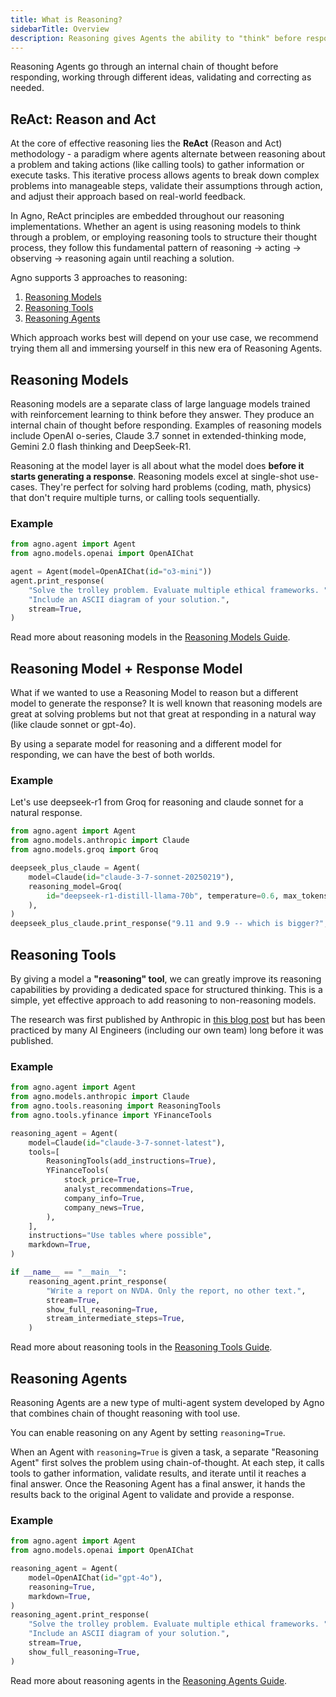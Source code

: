```yaml
---
title: What is Reasoning?
sidebarTitle: Overview
description: Reasoning gives Agents the ability to "think" before responding and "analyze" the results of their actions (i.e. tool calls), greatly improving the Agents' ability to solve problems that require sequential tool calls.
---
```


Reasoning Agents go through an internal chain of thought before responding, working through different ideas, validating and correcting as needed. 

## ReAct: Reason and Act

At the core of effective reasoning lies the **ReAct** (Reason and Act) methodology - a paradigm where agents alternate between reasoning about a problem and taking actions (like calling tools) to gather information or execute tasks. This iterative process allows agents to break down complex problems into manageable steps, validate their assumptions through action, and adjust their approach based on real-world feedback.

In Agno, ReAct principles are embedded throughout our reasoning implementations. 
Whether an agent is using reasoning models to think through a problem, or employing reasoning tools to structure their thought process, they follow this fundamental pattern of reasoning → acting → observing → reasoning again until reaching a solution.

Agno supports 3 approaches to reasoning:
1. [Reasoning Models](#reasoning-models)
2. [Reasoning Tools](#reasoning-tools)
3. [Reasoning Agents](#reasoning-agents)

Which approach works best will depend on your use case, we recommend trying them all and immersing yourself in this new era of Reasoning Agents.

## Reasoning Models

Reasoning models are a separate class of large language models trained with reinforcement learning to think before they answer. They produce an internal chain of thought before responding. Examples of reasoning models include OpenAI o-series, Claude 3.7 sonnet in extended-thinking mode, Gemini 2.0 flash thinking and DeepSeek-R1.

Reasoning at the model layer is all about what the model does **before it starts generating a response**. Reasoning models excel at single-shot use-cases. They're perfect for solving hard problems (coding, math, physics) that don't require multiple turns, or calling tools sequentially.

### Example

```python o3_mini.py
from agno.agent import Agent
from agno.models.openai import OpenAIChat

agent = Agent(model=OpenAIChat(id="o3-mini"))
agent.print_response(
    "Solve the trolley problem. Evaluate multiple ethical frameworks. "
    "Include an ASCII diagram of your solution.",
    stream=True,
)
```

Read more about reasoning models in the [Reasoning Models Guide](/reasoning/reasoning-models).

## Reasoning Model + Response Model

What if we wanted to use a Reasoning Model to reason but a different model to generate the response? It is well known that reasoning models are great at solving problems but not that great at responding in a natural way (like claude sonnet or gpt-4o).

By using a separate model for reasoning and a different model for responding, we can have the best of both worlds.

### Example

Let's use deepseek-r1 from Groq for reasoning and claude sonnet for a natural response.

```python deepseek_plus_claude.py
from agno.agent import Agent
from agno.models.anthropic import Claude
from agno.models.groq import Groq

deepseek_plus_claude = Agent(
    model=Claude(id="claude-3-7-sonnet-20250219"),
    reasoning_model=Groq(
        id="deepseek-r1-distill-llama-70b", temperature=0.6, max_tokens=1024, top_p=0.95
    ),
)
deepseek_plus_claude.print_response("9.11 and 9.9 -- which is bigger?", stream=True)
```

## Reasoning Tools

By giving a model a **"reasoning" tool**, we can greatly improve its reasoning capabilities by providing a dedicated space for structured thinking. This is a simple, yet effective approach to add reasoning to non-reasoning models.

The research was first published by Anthropic in [this blog post](https://www.anthropic.com/engineering/claude-think-tool) but has been practiced by many AI Engineers (including our own team) long before it was published.

### Example

```python claude_reasoning_tools.py
from agno.agent import Agent
from agno.models.anthropic import Claude
from agno.tools.reasoning import ReasoningTools
from agno.tools.yfinance import YFinanceTools

reasoning_agent = Agent(
    model=Claude(id="claude-3-7-sonnet-latest"),
    tools=[
        ReasoningTools(add_instructions=True),
        YFinanceTools(
            stock_price=True,
            analyst_recommendations=True,
            company_info=True,
            company_news=True,
        ),
    ],
    instructions="Use tables where possible",
    markdown=True,
)

if __name__ == "__main__":
    reasoning_agent.print_response(
        "Write a report on NVDA. Only the report, no other text.",
        stream=True,
        show_full_reasoning=True,
        stream_intermediate_steps=True,
    )
```

Read more about reasoning tools in the [Reasoning Tools Guide](/reasoning/reasoning-tools).

## Reasoning Agents

Reasoning Agents are a new type of multi-agent system developed by Agno that combines chain of thought reasoning with tool use.

You can enable reasoning on any Agent by setting `reasoning=True`.

When an Agent with `reasoning=True` is given a task, a separate "Reasoning Agent" first solves the problem using chain-of-thought. At each step, it calls tools to gather information, validate results, and iterate until it reaches a final answer. Once the Reasoning Agent has a final answer, it hands the results back to the original Agent to validate and provide a response.

### Example

```python reasoning_agent.py
from agno.agent import Agent
from agno.models.openai import OpenAIChat

reasoning_agent = Agent(
    model=OpenAIChat(id="gpt-4o"),
    reasoning=True,
    markdown=True,
)
reasoning_agent.print_response(
    "Solve the trolley problem. Evaluate multiple ethical frameworks. "
    "Include an ASCII diagram of your solution.",
    stream=True,
    show_full_reasoning=True,
)
```

Read more about reasoning agents in the [Reasoning Agents Guide](/reasoning/reasoning-agents).
